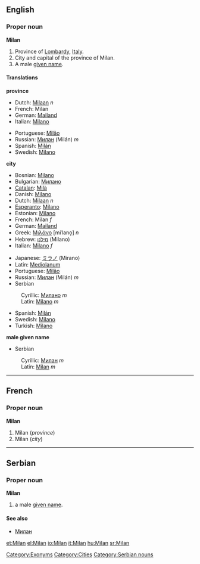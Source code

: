 {{wikipedia}}
==English==
===Proper noun===
'''Milan'''

#<!--DefA-->Province of [[Lombardy]], [[Italy]].
#<!--DefB-->City and capital of the province of Milan.
#<!--DefC-->A male [[given name]].

[[Category:Exonyms]]
[[Category:Cities]]

====Translations====
<!--DefA-->'''province'''
{{top}}
*Dutch: [[Milaan]] ''n''
*French: Milan <!--gender?-->
*German: [[Mailand]]
*Italian: [[Milano]]
{{mid}}
*Portuguese: [[Milão]]
*Russian: [[Милан]] (Milán) ''m''
*Spanish: [[Milán]]
*Swedish: [[Milano#Swedish|Milano]]
{{bottom}}

<!--DefB-->'''city'''
{{top}}
*Bosnian: [[Milano#Bosnian|Milano]] {{m}}
*Bulgarian: [[Милано]]
*[[Catalan]]: [[Milà]]
*Danish: [[Milano#Danish|Milano]]
*Dutch: [[Milaan]] ''n''
*[[Esperanto]]: [[Milano#Esperanto|Milano]]
*Estonian: [[Milano]]
*French: Milan ''f''
*German: [[Mailand]]
*Greek: [[Μιλάνο]] [miˈlano̞] ''n''
*Hebrew: [[מילנו]] (Milano)
*Italian: [[Milano#Italian|Milano]] ''f''
{{mid}}
*Japanese: [[ミラノ]] (Mirano)
*Latin: [[Mediolanum]]
*Portuguese: [[Milão]]
*Russian: [[Милан]] (Milán) ''m''
*Serbian
:Cyrillic: [[Милано#Serbian|Милано]] ''m''
:Latin: [[Milano#Serbian|Milano]] ''m''
*Spanish: [[Milán]]
*Swedish: [[Milano#Swedish|Milano]]
*Turkish: [[Milano]]
{{bottom}}

<!--DefC-->'''male given name'''
{{top}}
{{mid}}
*Serbian
:Cyrillic: [[Милан#Serbian|Милан]] ''m''
:Latin: [[Milan#Serbian|Milan]] ''m''
{{bottom}}

----

==French==
===Proper noun===
'''Milan'''

#<!--DefA-->Milan (''province'')
#<!--DefB-->Milan (''city'')

----

==Serbian==
===Proper noun===
'''Milan''' {{m}} {{s}}
#a male [[given name]].
====See also====
*[[Милан#Serbian|Милан]]
[[Category:Serbian nouns]]

[[et:Milan]]
[[el:Milan]]
[[io:Milan]]
[[it:Milan]]
[[hu:Milan]]
[[sr:Milan]]